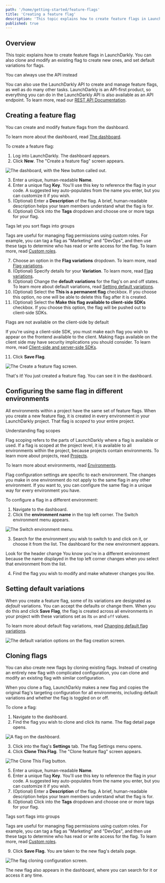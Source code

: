 ```yaml
---
path: '/home/getting-started/feature-flags'
title: 'Creating a feature flag'
description: 'This topic explains how to create feature flags in LaunchDarkly.'
published: true
---
```


## Overview

This topic explains how to create feature flags in LaunchDarkly. You can also clone and modify an existing flag to create new ones, and set default variations for flags.

<Callout intent="info">
  <CalloutTitle>You can always use the API instead</CalloutTitle>
  <CalloutDescription>

You can also use the LaunchDarkly API to create and manage feature flags, as well as do many other tasks.
LaunchDarkly is an API-first product, so everything you can do in the LaunchDarkly API is also available as an API
endpoint. To learn more, read our [REST API Documentation](https://apidocs.launchdarkly.com/).

  </CalloutDescription>
</Callout> 

## Creating a feature flag

You can create and modify feature flags from the dashboard.

To learn more about the dashboard, read [The dashboard](/home/managing-flags/dashboard).

To create a feature flag:

1. Log into LaunchDarkly. The dashboard appears.
2. Click **New**. The "Create a feature flag" screen appears.

![The dashboard, with the New button called out.](../../images/flag-new-callout.png) 

3. Enter a unique, human-readable **Name**.
4. Enter a unique flag **Key**. You'll use this key to reference the flag in your code. A suggested key auto-populates from the name you enter, but you can customize it if you wish.
5. (Optional) Enter a **Description** of the flag. A brief, human-readable description helps your team members understand what the flag is for.
6. (Optional) Click into the **Tags** dropdown and choose one or more tags for your flag.

<Callout intent="info">
  <CalloutTitle>Tags let you sort flags into groups</CalloutTitle>
  <CalloutDescription>

Tags are useful for managing flag permissions using custom roles. For example, you can tag a flag as "Marketing"
and "DevOps", and then use these tags to determine who has read or write access for the flag. To learn more, read
[Custom roles](/home/account-security/custom-roles).

  </CalloutDescription>
</Callout> 

7. Choose an option in the **Flag variations** dropdown. To learn more, read [Flag variations](/home/managing-flags/flag-variations).
8. (Optional) Specify details for your **Variation**. To learn more, read [Flag variations](/home/managing-flags/flag-variations).
9. (Optional) Change the **default variations** for the flag's on and off states. To learn more about default variations, read [Setting default variations](#setting-default-variations).
10. (Optional) Select the **This is a permanent flag** checkbox. If you choose this option, no one will be able to delete this flag after it is created.
11. (Optional) Select the **Make this flag available to client-side SDKs** checkbox. If you choose this option, the flag will be pushed out to client-side SDKs.

<Callout intent="info">
  <CalloutTitle>Flags are not available on the client-side by default</CalloutTitle>
  <CalloutDescription>

If you're using a client-side SDK, you must make each flag you wish to appear on the frontend available to the
client. Making flags available on the client side may have security implications you should consider. To learn more,
read [Client-side and server-side SDKs](/sdk/concepts/client-side-server-side).

  </CalloutDescription>
</Callout> 

11. Click **Save Flag**. 

![The Create a feature flag screen.](../../images/flag-create.png) 

That's it! You just created a feature flag. You can see it in the dashboard.

## Configuring the same flag in different environments

All environments within a project have the same set of feature flags. When you create a new feature flag, it is created in every environment in your LaunchDarkly project. That flag is *scoped* to your entire project.

<Callout intent="info">
  <CalloutTitle>Understanding flag scopes</CalloutTitle>
  <CalloutDescription>

Flag scoping refers to the parts of LaunchDarkly where a flag is available or used. If a flag is scoped at the
project level, it is available to all environments within the project, because projects contain environments. To
learn more about projects, read [Projects](/home/managing-flags/projects).

To learn more about environments, read [Environments](/home/managing-flags/environments).

  </CalloutDescription>
</Callout> 

Flag configuration settings are specific to each environment. The changes you make in one environment do not apply to the same flag in any other environment. If you want to, you can configure the same flag in a unique way for every environment you have.

To configure a flag in a different environment:

1. Navigate to the dashboard.
2. Click the **environment name** in the top left corner. The Switch environment menu appears.

![The Switch environment menu.](../../images/env-switcher.png) 

3. Search for the environment you wish to switch to and click on it, or choose it from the list. The dashboard for the new environment appears.

<Callout intent="info">
  <CalloutTitle>Look for the header change</CalloutTitle>
  <CalloutDescription>
    You know you're in a different environment because the name displayed in the top left corner changes when you select
    that environment from the list.
  </CalloutDescription>
</Callout> 

4. Find the flag you wish to modify and make whatever changes you like.

## Setting default variations

When you create a feature flag, some of its variations are designated as *default* variations. You can accept the defaults or change them. When you do this and click **Save Flag**, the flag is created across all environments in your project with these variations set as its `on` and `off` values. 

To learn more about default flag variations, read [Changing default flag variations](/home/managing-flags/flag-variations#changing-default-flag-variations).

![The default variation options on the flag creation screen.](../../images/flag-create-default-variations.png)

## Cloning flags

You can also create new flags by cloning existing flags. Instead of creating an entirely new flag with complicated configuration, you can clone and modify an existing flag with similar configuration. 

When you clone a flag, LaunchDarkly makes a new flag and copies the original flag's targeting configuration for all environments, including default variations  and whether the flag is toggled on or off. 

To clone a flag: 

1. Navigate to the dashboard.
2. Find the flag you wish to clone and click its name. The flag detail page opens.

![A flag on the dashboard.](../../images/dashboard-flag.png) 

3. Click into the flag's **Settings** tab. The flag Settings menu opens.
4. Click **Clone This Flag**. The "Clone feature flag" screen appears.

![The Clone This Flag button.](../../images/flag-clone.png) 

5. Enter a unique, human-readable **Name**.
6. Enter a unique flag **Key**. You'll use this key to reference the flag in your code. A suggested key auto-populates from the name you enter, but you can customize it if you wish.
7. (Optional) Enter a **Description** of the flag. A brief, human-readable description helps your team members understand what the flag is for.
8. (Optional) Click into the **Tags** dropdown and choose one or more tags for your flag.

<Callout intent="info">
  <CalloutTitle>Tags sort flags into groups</CalloutTitle>
  <CalloutDescription>

Tags are useful for managing flag permissions using custom roles. For example, you can tag a flag as "Marketing"
and "DevOps", and then use these tags to determine who has read or write access for the flag. To learn more, read
[Custom roles](/home/account-security/custom-roles).

  </CalloutDescription>
</Callout> 

9. Click **Save Flag.** You are taken to the new flag's details page.

![The flag cloning configuration screen.](../../images/flag-clone-details.png) 


The new flag also appears in the dashboard, where you can search for it or access it any time.
